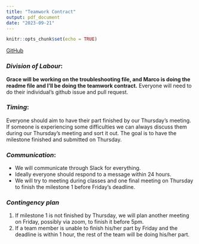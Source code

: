 ```yaml
---
title: "Teamwork Contract"
output: pdf_document
date: "2023-09-21"
---
```


```r
knitr::opts_chunk$set(echo = TRUE)
```
[GitHub](https://github.com/stat545ubc-2023/collaborative-group16)

### *Division of Labour*: 
**Grace will be working on the troubleshooting file, and Marco is doing the readme file and I'll be doing the teamwork contract.** Everyone will need to do their individual's github issue and pull request.

### *Timing*: 
Everyone should aim to have their part finished by our Thursday's meeting. If someone is experiencing some difficulties we can always discuss them during our Thursday's meeting and sort it out. The goal is to have the milestone finished and submitted on Thursday. 

### *Communication*: 
* We will communicate through Slack for everything.
* Ideally everyone should respond to a message within 24 hours.
* We will try to meeting during classes and one final meeting on Thursday to finish the milestone 1 before Friday's deadline. 

### *Contingency plan*
1. If milestone 1 is not finished by Thursday, we will plan another meeting on Friday, possibly via zoom, to finish it before 5pm.
2. If a team member is unable to finish his/her part by Friday and the deadline is within 1 hour, the rest of the team will be doing his/her part. 

